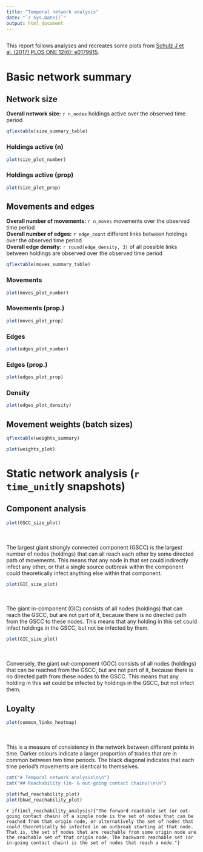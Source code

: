 ```yaml
---
title: "Temporal network analysis"
date: "`r Sys.Date()`"
output: html_document
---
```


```r
```

This report follows analyses and recreates some plots from [Schulz J et
al. (2017) PLOS ONE 12(6):
e0179915](https://doi.org/10.1371/journal.pone.0179915).

# Basic network summary

## Network size {.tabset}

**Overall network size:** `r n_nodes` holdings active over
the observed time period

<div class = "row">
<div class = "col-md-5">
```r
qflextable(size_summary_table)
```
</div>
<div class = "col-md-7">
### Holdings active (n)
```r
plot(size_plot_number)
```

### Holdings active (prop)
```r
plot(size_plot_prop)
```
</div>
</div>

## Movements and edges {.tabset}

**Overall number of movements:** `r n_moves` movements over the observed
time period  
**Overall number of edges:** `r edge_count` different links
between holdings over the observed time period  
**Overall edge density:** `r round(edge_density, 3)` of all possible links between holdings are
observed over the observed time period

<div class = "row">
<div class = "col-md-5">
```r
qflextable(moves_summary_table)
```
</div>
<div class = "col-md-7">
### Movements
```r
plot(moves_plot_number)
```

### Movements (prop.)
```r
plot(moves_plot_prop)
```

### Edges
```r
plot(edges_plot_number)
```

### Edges (prop.)
```r
plot(edges_plot_prop)
```

### Density
```r
plot(edges_plot_density)
```
</div>
</div>

## Movement weights (batch sizes)

<div class = "row">
<div class = "col-md-5">
```r
qflextable(weights_summary)
```
</div>
<div class = "col-md-7">
```r
plot(weights_plot)
```
</div>
</div>

# Static network analysis (`r time_unit`ly snapshots)

## Component analysis

<div class = "row">
<div class = "col-md-7">
```r
plot(GSCC_size_plot)
```
</div>
<div class = "col-md-5">
<br>
<br>
The largest giant strongly connected component (GSCC) is the largest
number of nodes (holdings) that can all reach each other by some
directed path of movements. This means that any node in that set could
indirectly infect any other, or that a single source outbreak within the
component could theoretically infect anything else within that
component.  
</div>
</div>

<div class = "row">
<div class = "col-md-7">
```r
plot(GIC_size_plot)
```
</div>
<div class = "col-md-5">
<br>
<br>
The giant in-component (GIC) consists of all nodes (holdings) that can reach the 
GSCC, but are not part of it, because there is no directed path from the GSCC to 
these nodes. This means that any holding in this set could infect holdings in 
the GSCC, but not be infected by them. 
</div>
</div>

<div class = "row">
<div class = "col-md-7">
```r
plot(GIC_size_plot)
```
</div>
<div class = "col-md-5">
<br>
<br>
Conversely, the giant out-component (GOC) consists of all nodes (holdings) that 
can be reached from the GSCC, but are not part of it, because there is no 
directed path from these nodes to the GSCC. This means that any holding in this 
set could be infected by holdings in the GSCC, but not infect them.
</div>
</div>


## Loyalty

<div class = "row">
<div class = "col-md-7">
```r
plot(common_links_heatmap)
```
</div>
<div class = "col-md-5">
<br>
<br>
This is a measure of consistency in the network between different points
in time. Darker colours indicate a larger proportion of trades that are
in common between two time periods. The black diagonal indicates that each
time period's movements are identical to themselves.
</div>
</div>


```r

cat("# Temporal network analysis\n\n")
cat("## Reachability (in- & out-going contact chains)\n\n")

plot(fwd_reachability_plot)
plot(bkwd_reachability_plot)

```

`r if(incl_reachability_analysis){"The forward reachable set (or out-going contact chain) of a single node
is the set of nodes that can be reached from that origin node, or
alternatively the set of nodes that could theoretically be infected in
an outbreak starting at that node. That is, the set of nodes that are
reachable from some origin node are the reachable set of that origin
node. The backward reachable set (or in-going contact chain) is the set
of nodes that reach a node."}`
